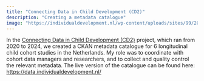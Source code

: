 ```yaml
---
title: "Connecting Data in Child Development (CD2)"
description: "Creating a metadata catalogue"
image: "https://individualdevelopment.nl/wp-content/uploads/sites/99/2021/06/CID-landkaartje.png"
---
```


In the [Connecting Data in Child Development (CD2)](https://individualdevelopment.nl/2020/06/11/funding-for-harmonized-metadata-infrastructure/) project, which ran from 2020 to 2024, we created a CKAN metadata catalogue for 6 longitudinal child cohort studies in the Netherlands. My role was to coordinate with cohort data managers and researchers, and to collect and quality control the relevant metadata. The live version of the catalogue can be found here: <https://data.individualdevelopment.nl/>
